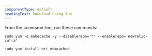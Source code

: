 ```yaml
---
componentType: default
headingText: Download using Yum
---
```


From the command line, run these commands:

```shell
sudo yum -q makecache -y --disablerepo='*' --enablerepo='newrelic-infra'
```

```shell
sudo yum install nri-memcached
```
